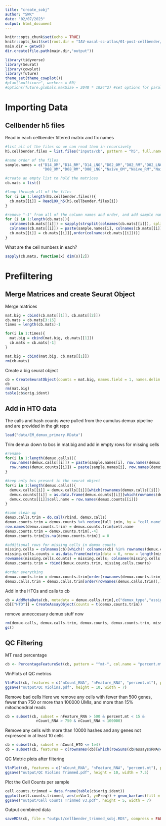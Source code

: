 ```yaml
---
title: "create_sobj"
author: "SWK"
date: "02/07/2023"
output: html_document
---
```


```r
knitr::opts_chunk$set(echo = TRUE)
knitr::opts_knit$set(root.dir = "IAV-nasal-sc-atlas/01-post-cellbender/")
main.dir = getwd()
dir.create(file.path(main.dir,"output"))
```

```r
library(tidyverse)
library(Seurat)
library(cowplot)
library(future)
theme_set(theme_cowplot())
#plan("multicore", workers = 60)
#options(future.globals.maxSize = 2048 * 1024^2) #set options for parallelization
```

# Importing Data
## Cellbender h5 files
Read in each cellbender filtered matrix and fix names
```r
#list all of the files so we can read them in recursively
h5.cellbender.files = list.files("inputs/cb", pattern = "h5", full.names = TRUE)

#name order of the files
sample.names = c("D14_OM","D14_RM","D14_LNG","D02_OM","D02_RM","D02_LNG","D05_OM","D05_RM","D05_LNG",
                 "D08_OM","D08_RM","D08_LNG","Naive_OM","Naive_RM","Naive_LNG")

#create an empty list to hold the matrices
cb.mats = list()

#loop through all of the files
for (i in 1:length(h5.cellbender.files)){
  cb.mats[[i]] = Read10X_h5(h5.cellbender.files[i])
}

#remove "-1" from all of the column names and order, and add sample name on the top
for (i in 1:length(cb.mats)){
  colnames(cb.mats[[i]]) = sapply(strsplit(colnames(cb.mats[[i]]), split = "-"), "[[", 1)
  colnames(cb.mats[[i]]) = paste(sample.names[i], colnames(cb.mats[[i]]), sep=".")
  cb.mats[[i]] = cb.mats[[i]][,order(colnames(cb.mats[[i]]))]
}
```

What are the cell numbers in each?
```r
sapply(cb.mats, function(x) dim(x)[2])
```


# Prefiltering
## Merge Matrices and create Seurat Object
Merge matrices
```r
mat.big = cbind(cb.mats[[1]], cb.mats[[2]])
cb.mats = cb.mats[3:15]
times = length(cb.mats)-1

for(i in 1:times){
  mat.big = cbind(mat.big, cb.mats[[1]])
  cb.mats = cb.mats[-1]
}

mat.big = cbind(mat.big, cb.mats[[1]])
rm(cb.mats)
```

Create a big seurat object
```r
cb = CreateSeuratObject(counts = mat.big, names.field = 1, names.delim = "\\.", min.cells = 0, min.features = 0)
cb
rm(mat.big)
table(cb$orig.ident)
```


## Add in HTO data
The calls and hash counts were pulled from the cumulus demux pipeline and are provided in the git repo
```r
load("data/EM_demux_primary.RData")
```

Trim demux down to bcs in mat.big and add in empty rows for missing cells
```r
#rename
for(i in 1:length(demux.calls)){
  row.names(demux.calls[[i]]) = paste(sample.names[i], row.names(demux.calls[[i]]), sep = ".")
  row.names(demux.counts[[i]]) = paste(sample.names[i], row.names(demux.counts[[i]]), sep = ".")
}

#keep only bcs present in the seurat object
for(i in 1:length(demux.calls)){
  demux.calls[[i]] = demux.calls[[i]][which(rownames(demux.calls[[i]]) %in% colnames(cb)),]
  demux.counts[[i]] = as.data.frame(demux.counts[[i]][which(rownames(demux.counts[[i]]) %in% colnames(cb)),])
  demux.counts[[i]]$cell.name = row.names(demux.counts[[i]])
}

#some clean up
demux.calls.trim = do.call(rbind, demux.calls)
demux.counts.trim = demux.counts %>% reduce(full_join, by = "cell.name")
row.names(demux.counts.trim) = demux.counts.trim$cell.name
demux.counts.trim = demux.counts.trim[,-4]
demux.counts.trim[is.na(demux.counts.trim)] = 0

#additional rows for missing cells in demux counts
missing.cells = colnames(cb)[which(! colnames(cb) %in% rownames(demux.counts.trim))]
missing.cells.counts = as.data.frame(matrix(data = 0, nrow = length(missing.cells), ncol = ncol(demux.counts.trim)))
rownames(missing.cells.counts) = missing.cells; colnames(missing.cells.counts) = colnames(demux.counts.trim)
demux.counts.trim = rbind(demux.counts.trim, missing.cells.counts)

#order everything
demux.counts.trim = demux.counts.trim[order(rownames(demux.counts.trim)),]
demux.calls.trim = demux.calls.trim[order(rownames(demux.calls.trim)),]
```

Add in the HTOs and calls to cb
```r
cb = AddMetaData(cb, metadata = demux.calls.trim[,c("demux_type","assignment")])
cb[["HTO"]] = CreateAssayObject(counts = t(demux.counts.trim))
```

remove unneccesary demux stuff now
```r
rm(demux.calls, demux.calls.trim, demux.counts, demux.counts.trim, missing.cells.counts)
gc()
```


## QC Filtering
MT read percentage
```r
cb <- PercentageFeatureSet(cb, pattern = "^mt-", col.name = "percent.mt")
```

VlnPlots of QC metrics
```r
VlnPlot(cb, features = c("nCount_RNA", "nFeature_RNA", "percent.mt"), pt.size = 0, ncol = 1, group.by = "orig.ident")
ggsave("output/QC Violins.pdf", height = 10, width = 7)
```

Remove bad cells
Here we remove any cells with fewer than 500 genes, fewer than 750 or more than 100000 UMIs, and more than 15% mitochondrial reads
```r
cb = subset(cb, subset = nFeature_RNA > 500 & percent.mt < 15 & 
              nCount_RNA > 750 & nCount_RNA < 100000)
```

Remove any cells with more than 10000 hashes and any genes not expressed in at least 10 cells
```r
cb = subset(cb, subset = nCount_HTO <= 1e4)
cb = subset(cb, features = c(rownames(cb)[which(rowSums(cb@assays$RNA@counts > 0) >= 10)], rownames(cb[["HTO"]])))
```

QC Metric plots after filtering
```r
VlnPlot(cb, features = c("nCount_RNA", "nFeature_RNA", "percent.mt"), pt.size = 0, ncol = 1, group.by = "orig.ident")
ggsave("output/QC Violins Trimmed.pdf", height = 10, width = 7.5)
```

Plot the Cell Counts per sample
```r
cell.counts.trimmed = data.frame(table(cb$orig.ident))
ggplot(cell.counts.trimmed, aes(x=Var1, y=Freq)) + geom_bar(aes(fill = sample.names), stat = "identity") + labs(x = "", y = "cb Cell Count") + guides(fill = 'none') + theme(axis.text.x = element_text(angle = 45, hjust = 1))
ggsave("output/Cell Counts Trimmed v3.pdf", height = 5, width = 7)
```

Output combined data
```r
saveRDS(cb, file = "output/cellbender_trimmed_sobj.RDS", compress = FALSE)
```

